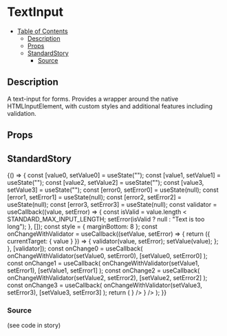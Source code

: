
<Meta title="general/inputs/text-input2" component={TextInput} />

# TextInput

- [Table of Contents](#textinput)
  * [Description](#description)
  * [Props](#props)
  * [StandardStory](#standardstory)
    + [Source](#source)

## Description
A text-input for forms. Provides a wrapper around the native HTMLInputElement, with custom styles
and additional features including validation.

## Props
<Props of={TextInput} />

## StandardStory

<Preview>
	<Story name="standard">
		{() => {
			const [value0, setValue0] = useState("");
			const [value1, setValue1] = useState("");
			const [value2, setValue2] = useState("");
			const [value3, setValue3] = useState("");
			const [error0, setError0] = useState(null);
			const [error1, setError1] = useState(null);
			const [error2, setError2] = useState(null);
			const [error3, setError3] = useState(null);
			const validator = useCallback((value, setError) => {
				const isValid = value.length < STANDARD_MAX_INPUT_LENGTH;
				setError(isValid ? null : "Text is too long");
			}, []);
			const style = { marginBottom: 8 };
			const onChangeWithValidator = useCallback((setValue, setError) => {
				return ({ currentTarget: { value } }) => {
					validator(value, setError);
					setValue(value);
				};
			}, [validator]);
			const onChange0 = useCallback(
				onChangeWithValidator(setValue0, setError0),
				[setValue0, setError0]
			);
			const onChange1 = useCallback(
				onChangeWithValidator(setValue1, setError1),
				[setValue1, setError1]
			);
			const onChange2 = useCallback(
				onChangeWithValidator(setValue2, setError2),
				[setValue2, setError2]
			);
			const onChange3 = useCallback(
				onChangeWithValidator(setValue3, setError3),
				[setValue3, setError3]
			);
			return (
				<Paper>
					<TextInput
						label="Must be fewer than 5 chars"
						error={error0}
						style={style}
						onChange={onChange0}
						value={value0}
					/>
					<TextInput
						label="Must be fewer than 5 chars"
						error={error1}
						style={style}
						onChange={onChange1}
						value={value1}
						variant="outlined"
					/>
					<TextInput
						label="Must be fewer than 5 chars"
						error={error2}
						style={style}
						onChange={onChange2}
						value={value2}
						startIcon={<FaBacon />}
					/>
					<TextInput
						label="Must be fewer than 5 chars"
						error={error3}
						style={style}
						onChange={onChange3}
						value={value3}
						variant="outlined"
						startIcon={<FaBacon />}
					/>
				</Paper>
			);
		}}
	</Story>
</Preview>

### Source
(see code in story)
